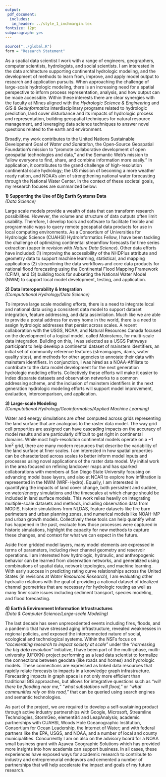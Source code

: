 ```yaml
---
output: 
 pdf_document:
  includes: 
   in_header: ../style_1_inchmargin.tex
fontsize: 12pt
subparagraph: yes
---
```


```r
source("../global.R")
form = "Research Statement"
```

\let\oldrule=\rule
\renewcommand{\rule}[1]{\vspace{-25pt}\oldrule{\linewidth}}

\lfoot{\textcolor{gray}{J.M. Johnson}}
\cfoot{\textcolor{gray}{`r form`}}
\rfoot{\textcolor{black}{\thepage}}
\renewcommand{\footrulewidth}{0.4pt}
\futurelet\TMPfootrule\def\footrule{\color{gray}{\TMPfootrule}}

\vspace{3mm}
\centerline{\textbf{\textsl{J. Michael Johnson $\cdot$ `r form`}}}
\centerline{\textcolor{gray}{University of California, Santa Barbara, California $\cdot$ Department of Geography}}
\vspace{-3mm}
\hspace{-3mm}{\uline{\textsc{\textcolor{black}{}}\hfill}\newline}

As a spatial data scientist I work with a range of engineers, geographers, computer scientists, hydrologists, and social scientists. I am interested in the data architecture supporting continental hydrologic modeling, and the development of methods to learn from, improve, and apply model output to research and application pursuits. When approaching the challenge of large-scale hydrologic modeling, there is an increasing need for a spatial perspective to inform process representation, analysis, and how output can be made accessible. Within these interests there are clear synergies with the faculty at Mines aligned with the _Hydrologic Science & Engineering_ and _GIS & Geoinformatics_ interdisciplinary programs related to hydrologic prediction, land cover disturbance and its impacts of hydrologic process and representation, building geospatial techniques for natural resource management, and leveraging data science techniques to answer novel questions related to the earth and environment. 

Broadly, my work contributes to the United Nations Sustainable Development Goal of _Water and Sanitation_, the Open-Source Geospatial Foundation’s mission to “promote collaborative development of open geospatial technologies and data,” and the Semantic Web’s mission to “allow everyone to find, share, and combine information more easily.” In application, it contributes to the grand challenge of high-resolution continental scale hydrology; the US mission of becoming a more weather ready nation, and NOAA’s aim of strengthening national water forecasting through the National Water Center. In the context of these societal goals, my research focuses are summarized below:

**1) Supporting the Use of Big Earth Systems Data**\
_(Data Science)_

Large scale models provide a wealth of data that can transform research possibilities. However, the volume and structure of data outputs often limit usability. Therefore, I develop tools and software to facilitate flexible and programmatic ways to query remote geospatial data products for use in local computing environments. As a Consortium of Universities for Hydrologic Science (CUAHSI) HydroInformatics Fellow, I have been tackling the challenge of optimizing continental streamflow forecasts for time series extraction (paper in revision with _Nature Data Science_). Other data efforts have included: (1) improving the accessibility of the NHDPlus attribute and geometry data to support machine learning,  statistical, and mapping applications (2) streamlining the data workflows and core data products for national flood forecasting using the Continental Flood Mapping Framework (CFIM), and (3) building tools for subseting the National Water Model (NWM) to support local model development, testing, and application. 

\pagebreak

**2) Data Interoperability & Integration**\
_(Computational Hydrology/Data Science)_

To improve large scale modeling efforts, there is a need to integrate local and national data using a consistent data model to support dataset integration, feature addressing, and data assimilation. Much like we are able to provide a postal address for every home in the world, there is a need to assign hydrologic addresses that persist across scales. A recent collaboration with the USGS, NOAA, and Natural Resources Canada focused on the development of a logical model, called _Mainstems_, for multi-scale data integration. Building on this, I was selected as a USGS Pathways participant to help develop a continental dataset of mainstem identifiers, an initial set of community reference features (streamgages, dams, water quality sites), and methods for other agencies to annotate their data with mainstem identifiers. In conjunction, I was hired as a NOAA-Affiliate to contribute to the data model development for the next generation hydrologic modeling efforts. Collectively these efforts will make it easier to index disparate datasets and observation networks to a common addressing scheme, and the inclusion of mainstem identifiers in the next generation hydrologic modeling efforts will support model improvement, evaluation, intercomparison, and application.


**3) Large-scale Modeling**\
_(Computational Hydrology/Geoinformatics/Applied Machine Learning)_

Water and energy simulations are often computed across grids representing the land surface that are analogous to the raster data model. The way grid cell properties are assigned can have cascading impacts on the accuracy of model results and are particularly difficult to get right in continental domains. While most high-resolution continental models operate on a ~1 km^2^ grid, there are many modern resources that describe the variability of the land surface at finer scales. I am interested in how spatial properties can be characterized across scales to better inform model inputs and processes using novel applications of the raster data model. My initial work in the area focused on refining landcover maps and has sparked collaborations with members at San Diego State University focusing on advancing model base layers, and also at NCAR to explore how infiltration is represented in the NWM (WRF-Hydro). Equally, I am interested in quantifying the impacts of land cover change, both persistent and sudden, on water/energy simulations and the timescales at which change should be included in land surface models. This work relies heavily on integrating multiple-scale datasets and methods, including observation data from MODIS, historic simulations from NLDAS, feature datasets like fire burn perimeters and urban planning zones, and numerical models like NOAH-MP and urban growth models. Collectively these tools can help quantify what has happened in the past, evaluate how those processes were captured in historic simulations, highlight the capacity for new methods to capture these changes, and context for what we can expect in the future.

\pagebreak

Aside from gridded model layers, many model elements are expressed in terms of parameters, including river channel geometry and reservoir operations. I am interested how hydrologic, hydraulic, and anthropogenic behavior can be learned from observation networks, and generalized using combinations of spatial data, network topologies, and machine learning. With early success in predicting rating curve relationships across the United States (in revisions at _Water Resources Research_), I am evaluating other hydraulic relations with the goal of providing a national dataset of idealized channel geometries that are necessary for hydrologic routing as well as many ﬁner scale issues including sediment transport, species modeling, and ﬂood forecasting. 


**4) Earth & Environment Information Infrastructures**\
_(Data & Computer Science/Large-scale Modeling)_

The last decade has seen unprecedented events including fires, floods, and a pandemic that have stressed aging infrastructure, revealed weaknesses in regional policies, and exposed the interconnected nature of social, ecological and technological systems. Within the NSFs focus on _“accelerating research to impact society at scale”_ under the _“harnessing the big data revolution”_ initiative, I have been part of the multi-phase, multi-university \href{https://ufokn.com/}{Urban Flooding Open Knowledge Network} (UFOKN) project performing as a lead data scientist to formalize the connections between geodata (like roads and homes) and hydrologic models. These connections are expressed as linked data resources that rapidly relate forecasts to impacts in a knowledge graph infrastructure. Forecasting impacts in graph space is not only more efficient than traditional GIS approaches, but allows for integrative questions such as  _“will there be flooding near me,”_ _“what substations will flood,”_ or _"what communities rely on this road,”_ that can be queried using search engines and semantic technologies.

As part of the project, we are required to develop a self-sustaining product through active industry partnerships with Google, Microsoft, Streamline Technologies, StormGeo, element84 and LeapAnalysis; academic partnerships with CUAHSI, Woods Hole Oceanographic Institution, Consortium for Ocean Leadership, the Internet of Water; and with federal partners like the EPA, USGS, and NOAA, and a number of local and county municipalities. Concurrently I am on also  on the advisory board for a NOAA small business grant with Azavea Geographic Solutions which has provided more insights into how academia can support business. In all cases, these experiences have exposed ways for academic research to contribute to industry and entrepreneurial endeavors and cemented a number of partnerships that will help accelerate the impact and goals of my future research.

